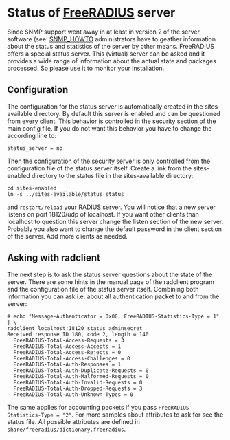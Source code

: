 =Status of [[FreeRADIUS]] server=

Since SNMP support went away in at least in version 2 of the server software (see: [[SNMP_HOWTO]] administrators have to geather information about the status and statistics of the server by other means. FreeRADIUS offers a special status server. This (virtual) server can be asked and it provides a wide range of information about the actual state and packages processed. So please use it to monitor your installation.

==Configuration==

The configuration for the status server is automatically created in the sites-available directory. By default this server is enabled and can be questioned from every client. This behavior is controlled in the security section of the main config file. If you do not want this behavior you have to change the according line to:

<tt>status_server = no</tt>

Then the configuration of the security server is only controlled from the configuration file of the status server itself. Create a link from the sites-enabled directory to the status file in the sites-available directory:

<pre>cd sites-enabled
ln -s ../sites-available/status status</pre>

and <tt>restart/reload</tt> your RADIUS server. You will notice that a new server listens on port 18120/udp of localhost. If you want other clients than localhost to question this server change the listen section of the new server. Probably you also want to change the default password in the client section of the server. Add more clients as needed.

== Asking with radclient==

The next step is to ask the status server questions about the state of the server. There are some hints in the manual page of the radclient program and the configuration file of the status server itself. Combining both information you can ask i.e. about all authentication packet to and from the server:

<pre># echo "Message-Authenticator = 0x00, FreeRADIUS-Statistics-Type = 1" | \
radclient localhost:18120 status adminsecret
Received response ID 180, code 2, length = 140
  FreeRADIUS-Total-Access-Requests = 3
  FreeRADIUS-Total-Access-Accepts = 1
  FreeRADIUS-Total-Access-Rejects = 0
  FreeRADIUS-Total-Access-Challenges = 0
  FreeRADIUS-Total-Auth-Responses = 1
  FreeRADIUS-Total-Auth-Duplicate-Requests = 0
  FreeRADIUS-Total-Auth-Malformed-Requests = 0
  FreeRADIUS-Total-Auth-Invalid-Requests = 0
  FreeRADIUS-Total-Auth-Dropped-Requests = 3
  FreeRADIUS-Total-Auth-Unknown-Types = 0</pre>

The same applies for accounting packets if you pass <tt>FreeRADIUS-Statistics-Type = "2"</tt>. For more samples about attributes to ask for see the status file. All possible attributes are defined in <tt>share/freeradius/dictionary.freeradius</tt>.
